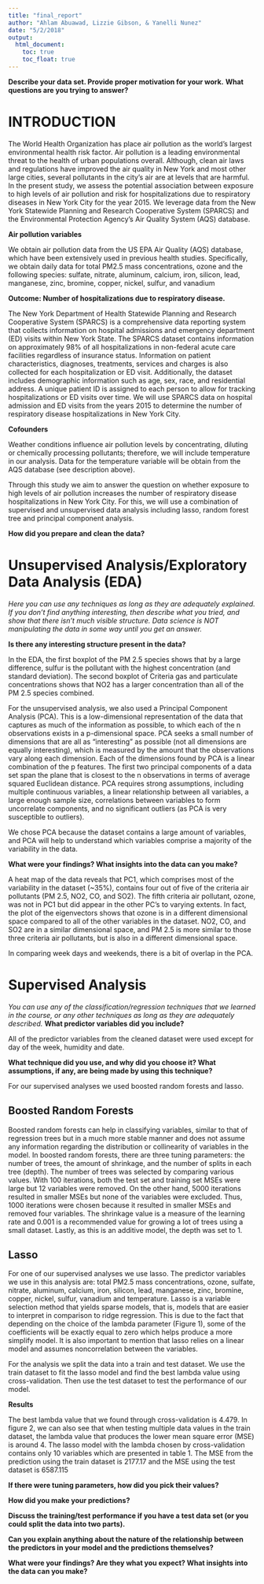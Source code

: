 ```yaml
---
title: "final_report"
author: "Ahlam Abuawad, Lizzie Gibson, & Yanelli Nunez"
date: "5/2/2018"
output:
  html_document:
    toc: true
    toc_float: true
---
```


**Describe your data set. Provide proper motivation for your work.**
**What questions are you trying to answer?**

# INTRODUCTION 

The World Health Organization has place air pollution as the world’s largest environmental health risk factor. Air pollution is a leading environmental threat to the health of urban populations overall. Although, clean air laws and regulations have improved the air quality in New York and most other large cities, several pollutants in the city’s air are at levels that are harmful. In the present study, we assess the potential association between exposure to high levels of air pollution and risk for hospitalizations due to respiratory diseases in New York City for the year 2015. We leverage data from the New York Statewide Planning and Research Cooperative System (SPARCS) and the Environmental Protection Agency’s Air Quality System (AQS) database. 

**Air pollution variables**

We obtain air pollution data from the US EPA Air Quality (AQS) database, which have been extensively used in previous health studies. Specifically, we obtain daily data for total PM2.5 mass concentrations, ozone and the following species: sulfate, nitrate, aluminum, calcium, iron, silicon, lead, manganese, zinc, bromine, copper, nickel, sulfur, and vanadium

**Outcome: Number of hospitalizations due to respiratory disease.** 

The New York Department of Health Statewide Planning and Research Cooperative System (SPARCS) is a comprehensive data reporting system that collects information on hospital admissions and emergency department (ED) visits within New York State. The SPARCS dataset contains information on approximately 98% of all hospitalizations in non-federal acute care facilities regardless of insurance status. Information on patient characteristics, diagnoses, treatments, services and charges is also collected for each hospitalization or ED visit. Additionally, the dataset includes demographic information such as age, sex, race, and residential address. A unique patient ID is assigned to each person to allow for tracking hospitalizations or ED visits over time. We will use SPARCS data on hospital admission and ED visits from the years 2015 to determine the number of respiratory disease hospitalizations in New York City. 

**Cofounders**

Weather conditions influence air pollution levels by concentrating, diluting or chemically processing pollutants; therefore, we will include temperature in our analysis. Data for the temperature variable will be obtain from the AQS database (see description above).

Through this study we aim to answer the question on whether exposure to high levels of air pollution increases the number of respiratory disease hospitalizations in New York City. For this, we will use a combination of supervised and unsupervised data analysis including lasso, random forest tree and principal component analysis. 


**How did you prepare and clean the data?**


# Unsupervised Analysis/Exploratory Data Analysis (EDA)

*Here you can use any techniques as long as they are adequately explained. If you don’t find anything interesting, then describe what you tried, and show that there isn’t much visible structure. Data science is NOT manipulating the data in some way until you get an answer.*

**Is there any interesting structure present in the data?**

In the EDA, the first boxplot of the PM 2.5 species shows that by a large difference, sulfur is the pollutant with the highest concentration (and standard deviation). The second boxplot of Criteria gas and particulate concentrations shows that NO2 has a larger concentration than all of the PM 2.5 species combined. 

For the unsupervised analysis, we also used a Principal Component Analysis (PCA). This is a low-dimensional representation of the data that captures as much of the information as possible, to which each of the n observations exists in a p-dimensional space. PCA seeks a small number of dimensions that are all as "interesting" as possible (not all dimensions are equally interesting), which is measured by the amount that the observations vary along each dimension. Each of the dimensions found by PCA is a linear combination of the p features. The first two principal components of a data set span the plane that is closest to the n observations in terms of average squared Euclidean distance. PCA requires strong assumptions, including multiple continuous variables, a linear relationship between all variables, a large enough sample size, correlations between variables to form uncorrelate components, and no significant outliers (as PCA is very susceptible to outliers). 

We chose PCA because the dataset contains a large amount of variables, and PCA will help to understand which variables comprise a majority of the variability in the data. 

**What were your findings? What insights into the data can you make?**

A heat map of the data reveals that PC1, which comprises most of the variability in the dataset (~35%), contains four out of five of the criteria air pollutants (PM 2.5, NO2, CO, and SO2). The fifth criteria air pollutant, ozone, was not in PC1 but did appear in the other PC's to varying extents. In fact, the plot of the eigenvectors shows that ozone is in a different dimensional space compared to all of the other variables in the dataset. NO2, CO, and SO2 are in a similar dimensional space, and PM 2.5 is more similar to those three criteria air pollutants, but is also in a different dimensional space. 

In comparing week days and weekends, there is a bit of overlap in the PCA. 


# Supervised Analysis

*You can use any of the classification/regression techniques that we learned in the course, or any other techniques as long as they are adequately described.*
**What predictor variables did you include?**

All of the predictor variables from the cleaned dataset were used except for day of the week, humidity and date. 

**What technique did you use, and why did you choose it? What assumptions, if any, are being made by using this technique?**

For our supervised analyses we used boosted random forests and lasso. 

## Boosted Random Forests

Boosted random forests can help in classifying variables, similar to that of regression trees but in a much more stable manner and does not assume any information regarding the distribution or collinearity of variables in the model. In boosted random forests, there are three tuning parameters: the number of trees, the amount of shrinkage, and the number of splits in each tree (depth). The number of trees was selected by comparing various values. With 100 iterations, both the test set and training set MSEs were large but 12 variables were removed. On the other hand, 5000 iterations resulted in smaller MSEs but none of the variables were excluded. Thus, 1000 iterations were chosen because it resulted in smaller MSEs and removed four variables. The shrinkage value is a measure of the learning rate and 0.001 is a recommended value for growing a lot of trees using a small dataset. Lastly, as this is an additive model, the depth was set to 1.

## Lasso

For one of our supervised analyses we use lasso. The predictor variables we use in this analysis are: total PM2.5 mass concentrations, ozone, sulfate, nitrate, aluminum, calcium, iron, silicon, lead, manganese, zinc, bromine, copper, nickel, sulfur, vanadium and temperature. Lasso is a variable selection method that yields sparse models, that is, models that are easier to interpret in comparison to ridge regression. This is due to the fact that depending on the choice of the lambda parameter (Figure 1), some of the coefficients will be exactly equal to zero which helps produce a more simplify model. It is also important to mention that lasso relies on a linear model and assumes noncorrelation between the variables. 

For the analysis we split the data into a train and test dataset. We use the train dataset to fit the lasso model and find the best lambda value using cross-validation. Then use the test dataset to test the performance of our model. 

**Results** 

The best lambda value that we found through cross-validation is 4.479. In figure 2, we can also see that when testing multiple data values in the train dataset, the lambda value that produces the lower mean square error (MSE) is around 4. The lasso model with the lambda chosen by cross-validation contains only 10 variables which are presented in table 1. 
The MSE from the prediction using the train dataset is 2177.17 and the MSE using the test dataset is 6587.115

**If there were tuning parameters, how did you pick their values?**


**How did you make your predictions?**


**Discuss the training/test performance if you have a test data set (or you could split the data into two parts).**


**Can you explain anything about the nature of the relationship between the predictors in your model and the predictions themselves?**


**What were your findings? Are they what you expect? What insights into the data can you make?**


